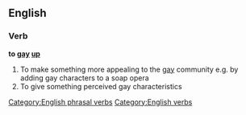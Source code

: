 ==English==

===Verb===
'''to [[gay]] [[up]]'''

# To make something more appealing to the [[gay]] community e.g. by adding gay characters to a soap opera
# To give something perceived gay characteristics

[[Category:English phrasal verbs]]
[[Category:English verbs]]